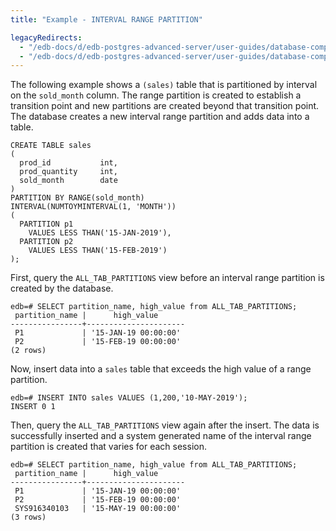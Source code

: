 ```yaml
---
title: "Example - INTERVAL RANGE PARTITION"

legacyRedirects:
  - "/edb-docs/d/edb-postgres-advanced-server/user-guides/database-compatibility-table-partitioning-guide/13/example_interval_range_partition.html"
  - "/edb-docs/d/edb-postgres-advanced-server/user-guides/database-compatibility-table-partitioning-guide/latest/example_interval_range_partition.html"
---
```


<div id="example_interval_range_partition" class="registered_link"></div>

The following example shows a `(sales)` table that is partitioned by interval on the `sold_month` column. The range partition is created to establish a transition point and new partitions are created beyond that transition point. The database creates a new interval range partition and adds data into a table.

```text
CREATE TABLE sales
(
  prod_id           int,
  prod_quantity     int,
  sold_month        date
)
PARTITION BY RANGE(sold_month)
INTERVAL(NUMTOYMINTERVAL(1, 'MONTH'))
(
  PARTITION p1
    VALUES LESS THAN('15-JAN-2019'),
  PARTITION p2
    VALUES LESS THAN('15-FEB-2019')
);
```

First, query the `ALL_TAB_PARTITIONS` view before an interval range partition is created by the database.

```text
edb=# SELECT partition_name, high_value from ALL_TAB_PARTITIONS;
 partition_name |      high_value
----------------+----------------------
 P1             | '15-JAN-19 00:00:00'
 P2             | '15-FEB-19 00:00:00'
(2 rows)
```

Now, insert data into a `sales` table that exceeds the high value of a range partition.

```text
edb=# INSERT INTO sales VALUES (1,200,'10-MAY-2019');
INSERT 0 1
```

Then, query the `ALL_TAB_PARTITIONS` view again after the insert. The data is successfully inserted and a system generated name of the interval range partition is created that varies for each session.

```text
edb=# SELECT partition_name, high_value from ALL_TAB_PARTITIONS;
 partition_name |      high_value
----------------+----------------------
 P1             | '15-JAN-19 00:00:00'
 P2             | '15-FEB-19 00:00:00'
 SYS916340103   | '15-MAY-19 00:00:00'
(3 rows)
```

